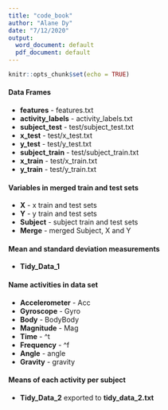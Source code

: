 ```yaml
---
title: "code_book"
author: "Alane Dy"
date: "7/12/2020"
output:
  word_document: default
  pdf_document: default
---
```


```r
knitr::opts_chunk$set(echo = TRUE)
```

#### Data Frames

* **features** - features.txt
* **activity_labels** - activity_labels.txt
* **subject_test** - test/subject_test.txt
* **x_test** - test/x_test.txt
* **y_test** - test/y_test.txt
* **subject_train** - test/subject_train.txt
* **x_train** - test/x_train.txt
* **y_train** - test/y_train.txt

#### Variables in merged train and test sets

* **X** - x train and test sets
* **Y** - y train and test sets
* **Subject** - subject train and test sets
* **Merge** - merged Subject, X and Y

#### Mean and standard deviation measurements

* **Tidy_Data_1**

#### Name activities in data set

* **Accelerometer** - Acc
* **Gyroscope** - Gyro
* **Body** - BodyBody
* **Magnitude** - Mag
* **Time** - ^t
* **Frequency** - ^f
* **Angle** - angle
* **Gravity** - gravity

#### Means of each activity per subject

* **Tidy_Data_2** exported to **tidy_data_2.txt**